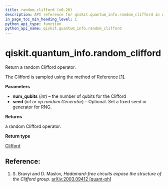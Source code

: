 ```yaml
---
title: random_clifford (v0.26)
description: API reference for qiskit.quantum_info.random_clifford in qiskit v0.26
in_page_toc_min_heading_level: 1
python_api_type: function
python_api_name: qiskit.quantum_info.random_clifford
---
```


<span id="qiskit-quantum-info-random-clifford" />

# qiskit.quantum\_info.random\_clifford

<Function id="qiskit.quantum_info.random_clifford" isDedicatedPage={true} github="https://github.com/qiskit/qiskit/tree/stable/0.17/qiskit/quantum_info/operators/symplectic/random.py" signature="random_clifford(num_qubits, seed=None)">
  Return a random Clifford operator.

  The Clifford is sampled using the method of Reference \[1].

  **Parameters**

  *   **num\_qubits** (*int*) – the number of qubits for the Clifford
  *   **seed** (*int or np.random.Generator*) – Optional. Set a fixed seed or generator for RNG.

  **Returns**

  a random Clifford operator.

  **Return type**

  [Clifford](qiskit.quantum_info.Clifford "qiskit.quantum_info.Clifford")

  ## Reference:

  1.  S. Bravyi and D. Maslov, *Hadamard-free circuits expose the structure of the Clifford group*. [arXiv:2003.09412 \[quant-ph\]](https://arxiv.org/abs/2003.09412)
</Function>

